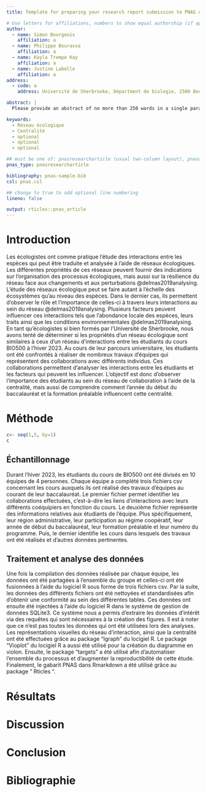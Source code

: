 ```yaml
---
title: Template for preparing your research report submission to PNAS using RMarkdown

# Use letters for affiliations, numbers to show equal authorship (if applicable) and to indicate the corresponding author
author:
  - name: Simon Bourgeois
    affiliation: a
  - name: Philippe Bourassa 
    affiliation: a
  - name: Kayla Trempe Kay
    affiliation: a
  - name: Justine Labelle
    affiliation: a
address:
  - code: a
    address: Université de Sherbrooke, Départment de biologie, 2500 Boulevard de l'Université, Sherbrooke, Québec, J1K 2R1

abstract: |
  Please provide an abstract of no more than 250 words in a single paragraph. Abstracts should explain to the general reader the major contributions of the article. References in the abstract must be cited in full within the abstract itself and cited in the text.

keywords:
  - Réseau écologique
  - Centralité
  - optional
  - optional
  - optional

## must be one of: pnasresearcharticle (usual two-column layout), pnasmathematics (one column layout), or pnasinvited (invited submissions only)
pnas_type: pnasresearcharticle

bibliography: pnas-sample.bib
csl: pnas.csl

## change to true to add optional line numbering
lineno: false

output: rticles::pnas_article
---
```


# Introduction

Les écologistes ont comme pratique l'étude des interactions entre les espèces qui peut être traduite et analysée à l'aide de réseaux écologiques. Les différentes propriétés de ces réseaux peuvent fournir des indications sur l'organisation des processus écologiques, mais aussi sur la résilience du réseau face aux changements et aux perturbations @delmas2019analysing. L'étude des réseaux écologique peut se faire autant à l'échelle des écosystèmes qu'au niveau des espèces. Dans le dernier cas, ils permettent d'observer le rôle et l'importance de celles-ci à travers leurs interactions au sein du réseau @delmas2019analysing. Plusieurs facteurs peuvent influencer ces interactions tels que l'abondance locale des espèces, leurs traits ainsi que les conditions environnementales @delmas2019analysing. En tant qu'écologistes si bien formés par l'Université de Sherbrooke, nous avons tenté de déterminer si les propriétés d'un réseau écologique sont similaires à ceux d'un réseau d'interactions entre les étudiants du cours BIO500 à l'hiver 2023. Au cours de leur parcours universitaire, les étudiants ont été confrontés à réaliser de nombreux travaux d'équipes qui représentent des collaborations avec différents individus. Ces collaborations permettent d'analyser les interactions entre les étudiants et les facteurs qui peuvent les influencer. L'objectif est donc d'observer l'importance des étudiants au sein du réseau de collaboration à l'aide de la centralité, mais aussi de comprendre comment l'année du début du baccalauréat et la formation préalable influencent cette centralité.

# Méthode

```r
c<- seq(1,5, by=1)
c
```

## Échantillonnage

Durant l'hiver 2023, les étudiants du cours de BIO500 ont été divisés en 10 équipes de 4 personnes. Chaque équipe a complété trois fichiers csv concernant les cours auxquels ils ont réalisé des travaux d'équipes au courant de leur baccalauréat. Le premier fichier permet identifier les collaborations effectuées, c'est-à-dire les liens d'interactions avec leurs différents coéquipiers en fonction du cours. Le deuxième fichier représente des informations relatives aux étudiants de l'équipe. Plus spécifiquement, leur région administrative, leur participation au régime coopératif, leur année de début du baccalauréat, leur formation préalable et leur numéro du programme. Puis, le dernier identifie les cours dans lesquels des travaux ont été réalisés et d'autres données pertinentes.

## Traitement et analyse des données

Une fois la compilation des données réalisée par chaque équipe, les données ont été partagées à l'ensemble du groupe et celles-ci ont été fusionnées à l'aide du logiciel R sous forme de trois fichiers csv. Par la suite, les données des différents fichiers ont été nettoyées et standardisées afin d'obtenir une conformité au sein des différentes tables. Ces données ont ensuite été injectées à l'aide du logiciel R dans le système de gestion de données SQLite3. Ce système nous a permis d'extraire les données d'intérêt via des requêtes qui sont nécessaires à la création des figures. Il est à noter que ce n'est pas toutes les données qui ont été utilisées lors des analyses. Les représentations visuelles du réseau d'interaction, ainsi que la centralité ont été effectuées grâce au package "Igraph" du locigiel R. Le package "Vioplot" du locigiel R a aussi été utilisé pour la création du diagramme en violon. Ensuite, le package "targets" a été utilisé afin d'automatiser l'ensemble du processus et d'augmenter la reproductibilité de cette étude. Finalement, le gabarit PNAS dans Rmarkdown a été utilisé grâce au package " Rticles ".

# Résultats

# Discussion

# Conclusion

# Bibliographie {.unnumbered}

<!-- Leave these lines as they are at the end of your .Rmd file to ensure placement of methods & acknowledgements sections before the references-->

```{=tex}
\showmatmethods
\showacknow
\pnasbreak
```

